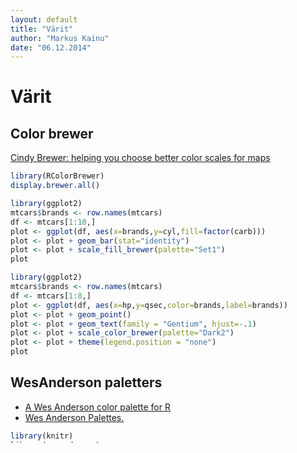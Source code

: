 ```yaml
---
layout: default
title: "Värit"
author: "Markus Kainu"
date: "06.12.2014"
---
```


# Värit

## Color brewer

[Cindy Brewer: helping you choose better color scales for maps](http://blog.revolutionanalytics.com/2014/12/cindy-brewer-helping-you-choose-better-color-scales-for-maps.html)

```r
library(RColorBrewer)
display.brewer.all()
```



```r
library(ggplot2)
mtcars$brands <- row.names(mtcars)     
df <- mtcars[1:10,]
plot <- ggplot(df, aes(x=brands,y=cyl,fill=factor(carb)))
plot <- plot + geom_bar(stat="identity")
plot <- plot + scale_fill_brewer(palette="Set1")
plot
```


```r
library(ggplot2)
mtcars$brands <- row.names(mtcars)     
df <- mtcars[1:8,]
plot <- ggplot(df, aes(x=hp,y=qsec,color=brands,label=brands))
plot <- plot + geom_point()
plot <- plot + geom_text(family = "Gentium", hjust=-.1)
plot <- plot + scale_color_brewer(palette="Dark2")
plot <- plot + theme(legend.position = "none")
plot
```


## WesAnderson paletters

- [A Wes Anderson color palette for R](https://github.com/karthik/wesanderson)
- [Wes Anderson Palettes.](http://wesandersonpalettes.tumblr.com/)


```r
library(knitr)
library(wesanderson)
kable(namelist)
```


```r
display.wes.palette(4, "GrandBudapest")
display.wes.palette(4, "GrandBudapest2")
display.wes.palette(4, "Moonrise1")
display.wes.palette(4, "Moonrise2")
display.wes.palette(5, "Moonrise3")
display.wes.palette(4, "Royal1")
display.wes.palette(5, "Royal2")
display.wes.palette(4, "Chevalier")
display.wes.palette(5, "Cavalcanti")
display.wes.palette(5, "Zissou")
display.wes.palette(5, "Darjeeling")
#display.wes.palette(5, "Darjeeling2")
display.wes.palette(4, "FantasticFox")
display.wes.palette(4, "Rushmore")

```

```r
ggplot(iris, aes(Sepal.Length, Sepal.Width, color = Species)) + 
geom_point(size = 3) + 
scale_color_manual(values = wes.palette(3, "GrandBudapest")) + 
theme_gray()
```


```r
qplot(factor(cyl), data=mtcars, geom="bar", fill=factor(vs)) + 
scale_fill_manual(values = wes.palette(2, "Royal1"))
```


```r
library(wesanderson)
pal <- wes.palette(name = "Zissou", type = "continuous")
# heatmap is a local dataset
ggplot(heatmap, aes(x = X2, y = X1, fill = value)) +
 geom_tile() + 
 scale_fill_gradientn(colours = pal(100)) + 
scale_x_discrete(expand = c(0, 0)) +
scale_y_discrete(expand = c(0, 0)) + coord_equal() 
```



